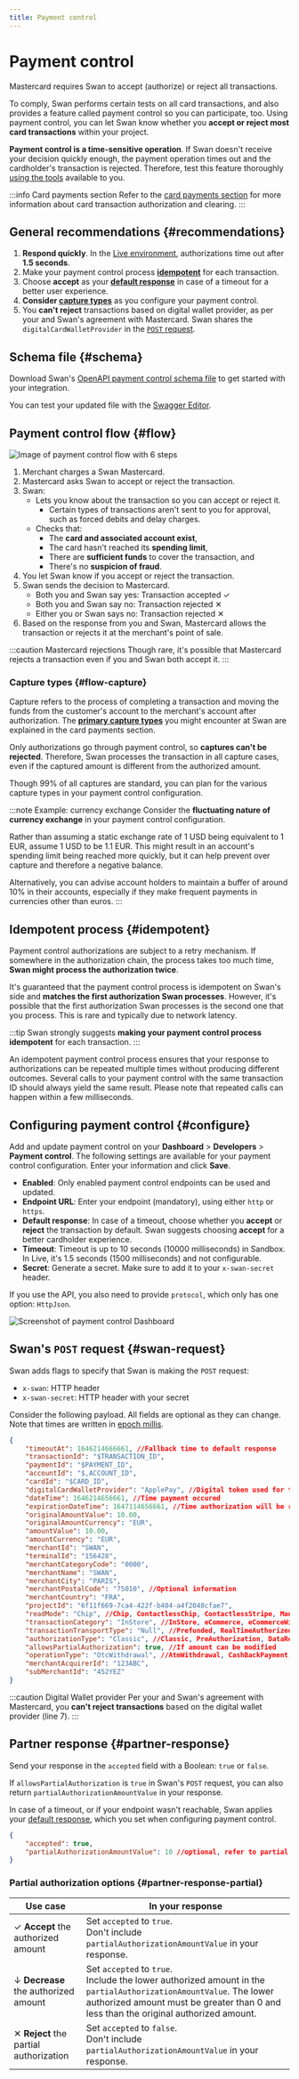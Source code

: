 ```yaml
---
title: Payment control
---
```


# Payment control

Mastercard requires Swan to accept (authorize) or reject all transactions.

To comply, Swan performs certain tests on all card transactions, and also provides a feature called payment control so you can participate, too.
Using payment control, you can let Swan know whether you **accept or reject most card transactions** within your project.

**Payment control is a time-sensitive operation**.
If Swan doesn't receive your decision quickly enough, the payment operation times out and the cardholder's transaction is rejected.
Therefore, test this feature thoroughly [using the tools](../tools/index.mdx) available to you.

:::info Card payments section
Refer to the [card payments section](../../topics/payments/cards/index.mdx) for more information about card transaction authorization and clearing.
:::

## General recommendations {#recommendations}

1. **Respond quickly**. In the [Live environment](../index.mdx#environments), authorizations time out after **1.5 seconds**.
1. Make your payment control process [**idempotent**](#idempotent) for each transaction.
1. Choose **accept** as your [**default response**](#configure) in case of a timeout for a better user experience.
1. **Consider [capture types](#flow-capture)** as you configure your payment control.
1. You **can't reject** transactions based on digital wallet provider, as per your and Swan's agreement with Mastercard. Swan shares the `digitalCardWalletProvider` in the [`POST` request](#swan-request).

## Schema file {#schema}

Download Swan's [OpenAPI payment control schema file](../../assets/payment-control-openapi.yaml) to get started with your integration.

You can test your updated file with the [Swagger Editor](https://editor-next.swagger.io/).

## Payment control flow {#flow}

![Image of payment control flow with 6 steps](../../images/developers/using-api/payment-control-flow.png)

1. Merchant charges a Swan Mastercard.
1. Mastercard asks Swan to accept or reject the transaction.
1. Swan:
    - Lets you know about the transaction so you can accept or reject it.
        - Certain types of transactions aren't sent to you for approval, such as forced debits and delay charges. 
    - Checks that:
        - The **card and associated account exist**,
        - The card hasn't reached its **spending limit**,
        - There are **sufficient funds** to cover the transaction, and
        - There's no **suspicion of fraud**.
1. You let Swan know if you accept or reject the transaction.
1. Swan sends the decision to Mastercard.
    - Both you and Swan say yes: Transaction accepted ✓
    - Both you and Swan say no: Transaction rejected ✕
    - Either you or Swan says no: Transaction rejected ✕
1. Based on the response from you and Swan, Mastercard allows the transaction or rejects it at the merchant's point of sale.

:::caution Mastercard rejections 
Though rare, it's possible that Mastercard rejects a transaction even if you and Swan both accept it.
:::

### Capture types {#flow-capture}

Capture refers to the process of completing a transaction and moving the funds from the customer's account to the merchant's account after authorization.
The [**primary capture types**](../../topics/payments/cards/index.mdx#capture-types) you might encounter at Swan are explained in the card payments section.

Only authorizations go through payment control, so **captures can't be rejected**.
Therefore, Swan processes the transaction in all capture cases, even if the captured amount is different from the authorized amount.

Though 99% of all captures are standard, you can plan for the various capture types in your payment control configuration.

:::note Example: currency exchange
Consider the **fluctuating nature of currency exchange** in your payment control configuration.

Rather than assuming a static exchange rate of 1 USD being equivalent to 1 EUR, assume 1 USD to be 1.1 EUR.
This might result in an account's spending limit being reached more quickly, but it can help prevent over capture and therefore a negative balance.

Alternatively, you can advise account holders to maintain a buffer of around 10% in their accounts, especially if they make frequent payments in currencies other than euros.
:::

## Idempotent process {#idempotent}

Payment control authorizations are subject to a retry mechanism.
If somewhere in the authorization chain, the process takes too much time, **Swan might process the authorization twice**.

It's guaranteed that the payment control process is idempotent on Swan's side and **matches the first authorization Swan processes**.
However, it's possible that the first authorization Swan processes is the second one that you process.
This is rare and typically due to network latency.

:::tip
Swan strongly suggests **making your payment control process idempotent** for each transaction.
:::

An idempotent payment control process ensures that your response to authorizations can be repeated multiple times without producing different outcomes.
Several calls to your payment control with the same transaction ID should always yield the same result.
Please note that repeated calls can happen within a few milliseconds.

## Configuring payment control {#configure}

Add and update payment control on your **Dashboard** > **Developers** > **Payment control**.
The following settings are available for your payment control configuration.
Enter your information and click **Save**.

- **Enabled**: Only enabled payment control endpoints can be used and updated.
- **Endpoint URL**: Enter your endpoint (mandatory), using either `http` or `https`.
- **Default response**: In case of a timeout, choose whether you **accept** or **reject** the transaction by default. Swan suggests choosing **accept** for a better cardholder experience.
- **Timeout**: Timeout is up to 10 seconds (10000 milliseconds) in Sandbox. In Live, it's 1.5 seconds (1500 milliseconds) and not configurable.
- **Secret**: Generate a secret. Make sure to add it to your `x-swan-secret` header.

If you use the API, you also need to provide `protocol`, which only has one option: `HttpJson`.

![Screenshot of payment control Dashboard](../../images/developers/using-api/payment-control-dashboard.png)

## Swan's `POST` request {#swan-request}

Swan adds flags to specify that Swan is making the `POST` request:

- `x-swan`: HTTP header
- `x-swan-secret`: HTTP header with your secret

Consider the following payload.
All fields are optional as they can change.
Note that times are written in [epoch millis](https://www.unixtimestamp.com/).

```json title="Swan payment control request" showLineNumbers
{
    "timeoutAt": 1646214666661, //Fallback time to default response
    "transactionId": "$TRANSACTION_ID",
    "paymentId": "$PAYMENT_ID",
    "accountId": "$,ACCOUNT_ID",
    "cardId": "$CARD_ID",
    "digitalCardWalletProvider": "ApplePay", //Digital token used for transaction; ApplePay, GooglePay, Merchant
    "dateTime": 1646214656661, //Time payment occured
    "expirationDateTime": 1647114656661, //Time authorization will be released if preauthorized amount is not used
    "originalAmountValue": 10.00,
    "originalAmountCurrency": "EUR",
    "amountValue": 10.00,
    "amountCurrency": "EUR",
    "merchantId": "SWAN",
    "terminalId": "156428",
    "merchantCategoryCode": "0000",
    "merchantName": "SWAN",
    "merchantCity": "PARIS",
    "merchantPostalCode": "75010", //Optional information
    "merchantCountry": "FRA",
    "projectId": "6f11f669-7ca4-422f-b404-a4f2048cfae7",
    "readMode": "Chip", //Chip, ContactlessChip, ContactlessStripe, Manual, ManualChip, ManualStripe, Other, PreSavedData, Stripe
    "transactionCategory": "InStore", //InStore, eCommerce, eCommerceWith3DS, Withdrawal, Other
    "transactionTransportType": "Null", //Prefunded, RealTimeAuthorized, PostAuthorizedAggregated, PostAuthorizedAggregatedMaestro, AuthorizedAggregatedSplitClearing, Other, DebtRecovery 
    "authorizationType": "Classic", //Classic, PreAuthorization, DataRequest
    "allowsPartialAuthorization": true, //If amount can be modified
    "operationType": "OtcWithdrawal", //AtmWithdrawal, CashBackPayment, Credit, OtcWithdrawal, Payment, Quasicash, VtsOrMdes
    "merchantAcquirerId": "123ABC",
    "subMerchantId": "452YEZ"
}
```

:::caution Digital Wallet provider
Per your and Swan's agreement with Mastercard, you **can't reject transactions** based on the digital wallet provider (line 7).
:::

## Partner response {#partner-response}

Send your response in the `accepted` field with a Boolean: `true` or `false`.

If `allowsPartialAuthorization` is `true` in Swan's `POST` request, you can also return `partialAuthorizationAmountValue` in your response.

In case of a timeout, or if your endpoint wasn't reachable, Swan applies your [default response](#configure), which you set when configuring payment control.

```json title="Partner response" {7} showLineNumbers
{ 
    "accepted": true,
    "partialAuthorizationAmountValue": 10 //optional, refer to partial authorization options
}
```

### Partial authorization options {#partner-response-partial}

| Use case | In your response |
| --- | --- |
| ✓ **Accept** the authorized amount | Set `accepted` to `true`.<br />Don't include `partialAuthorizationAmountValue` in your response. |
| ↓ **Decrease** the authorized amount | Set `accepted` to `true`.<br />Include the lower authorized amount in the `partialAuthorizationAmountValue`. The lower authorized amount must be greater than 0 and less than the original authorized amount. |
| ✕ **Reject** the partial authorization | Set `accepted` to `false`.<br />Don't include `partialAuthorizationAmountValue` in your response. |